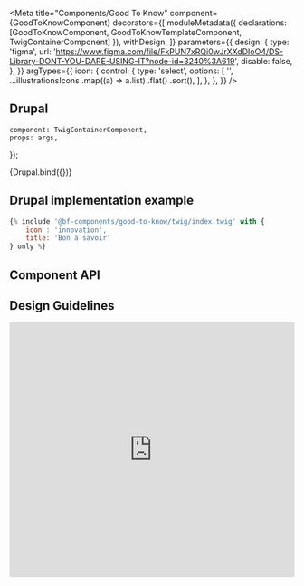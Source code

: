 
<Meta
    title="Components/Good To Know"
    component={GoodToKnowComponent}
    decorators={[
        moduleMetadata({ declarations: [GoodToKnowComponent, GoodToKnowTemplateComponent, TwigContainerComponent] }),
        withDesign,
    ]}
    parameters={{
        design: {
            type: 'figma',
            url: 'https://www.figma.com/file/FkPUN7xRQi0wJrXXdDIoO4/DS-Library-DONT-YOU-DARE-USING-IT?node-id=3240%3A619',
            disable: false,
        },
    }}
    argTypes={{
        icon: {
            control: {
                type: 'select',
                options: [
                    '',
                    ...illustrationsIcons
                        .map((a) => a.list)
                        .flat()
                        .sort(),
                ],
            },
        },
    }}
/>

## Drupal

    component: TwigContainerComponent,
    props: args,
});

<Canvas withSource="none">
    <Story
        name="Drupal"
        height="300px"
        args={{
            elementPath: 'components/good-to-know/_doc/template.drupal',
            label: 'Good To Know',
            title: 'Bon à savoir',
            icon: 'innovation',
            description_html:
                'Lorem ipsum dolor sit amet, consectetur adipiscing elit, sed do eiusmod tempor incididunt ut labore et dolore magna aliqua. Ut enim ad minim veniam, quis nostrud exercitation ullamco laboris nisi ut aliquip ex ea commodo consequat. Duis aute irure dolor in reprehenderit in voluptate velit esse cillum dolore eu fugiat nulla pariatur. Excepteur sint occaecat cupidatat non proident, sunt in culpa qui officia deserunt mollit anim id est laborum.',
        }}
    >
        {Drupal.bind({})}
    </Story>
</Canvas>

## Drupal implementation example

```jsx
{% include '@bf-components/good-to-know/twig/index.twig' with {
    icon : 'innovation',
    title: 'Bon à savoir'
} only %}
```

<!--
## Angular

    component: GoodToKnowTemplateComponent,
    props: args,
});

<Canvas withSource="none">
    <Story
        name="Angular"
        args={{
            label: 'Good To Know',
        }}
    >
        {Angular.bind({})}
    </Story>
</Canvas>

## Angular implementation example

Please, read the [Implementation Page](/?path=/docs/implementation-angular--page).

-->

## Component API

<ArgsTable of={GoodToKnowComponent} />

## Design Guidelines

<iframe
    width="100%"
    height="450"
    src="https://www.figma.com/embed?embed_host=share&url=https%3A%2F%2Fwww.figma.com%2Ffile%2FFkPUN7xRQi0wJrXXdDIoO4%2FDS-Library-DONT-YOU-DARE-USING-IT%3Fnode-id%3D3240%253A619&chrome=DOCUMENTATION"
    frameBorder="0"
    allowFullScreen
></iframe>
